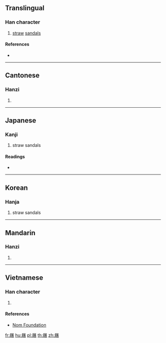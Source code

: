 {{also|蹺}}
==Translingual==

===Han character===
{{Han char|rn=44|rad=尸|as=15|sn=18|four=77227|canj=SHOB|ids=⿸尸𢕪}}

# [[straw]] [[sandal]]s

====References====
* {{Han ref|kx=0304.020|dkj=07812|dj=0602.100|hdz=20981.100|uh=5C69|ud=23657|bh=EFC2|bd=61378}}

----

==Cantonese==

===Hanzi===
{{yue-hanzi|jyut=[[goek3]]|y=geuk3}}

# {{defn|lang=yue|sort=尸15}}

----

==Japanese==

===Kanji===
{{ja-kanji|grade=|rs=尸15}}

# straw sandals

====Readings====
* {{ja-readings|on=[[きゃく]] (kyaku), [[かく]] (kaku), [[きく]] (kiku), [[こく]] (koku), [[けう]] (keu)|kun=[[いとぐつ]] (itogutsu), [[くつしき]] (kutsushiki), [[しきわら]] (shikiwara)}}

----

==Korean==

===Hanja===
{{ko-hanja|hangeul=교|eumhun=|rv=gyo|mr=kyo|y=kyo}}

# straw sandals

----

==Mandarin==

===Hanzi===
{{cmn-hanzi|pin=[[juē]] ([[jue1]])|wg=chüeh<sup>1</sup>|sim=𪨗}}

# {{defn|lang=cmn|sort=尸15}}

----

==Vietnamese==

===Han character===
{{vi-readings|rs=尸15|hanviet=cược}}

# {{defn|lang=vi|sort=尸15}}

====References====
* [http://nomfoundation.org/common/nom_details.php?codepoint=5c69 Nom Foundation]

[[fr:屩]]
[[hu:屩]]
[[pl:屩]]
[[th:屩]]
[[zh:屩]]